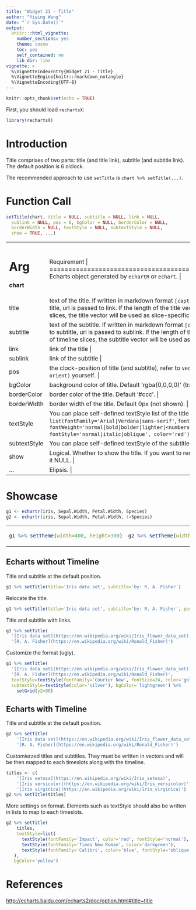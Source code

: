 ```yaml
---
title: "Widget 21 - Title"
author: "Yiying Wang"
date: "`r Sys.Date()`"
output: 
  knitr:::html_vignette:
    number_sections: yes
    theme: cosmo
    toc: yes
    self_contained: no
    lib_dir: libs
vignette: >
  %\VignetteIndexEntry{Widget 21 - Title}
  %\VignetteEngine{knitr::rmarkdown_notangle}
  %\VignetteEncoding{UTF-8}
---
```


```r
knitr::opts_chunk$set(echo = TRUE)
```

First, you should load `rechartsX`:
```r
library(rechartsX)
```

# Introduction

Title comprises of two parts: title (and title link), subtitle (and subtitle link). The default position is 6 o'clock.

The recommended approach to use `setTitle` is `chart %>% setTitle(...)`.

# Function Call

```r
setTitle(chart, title = NULL, subtitle = NULL, link = NULL,
  sublink = NULL, pos = 6, bgColor = NULL, borderColor = NULL,
  borderWidth = NULL, textStyle = NULL, subtextStyle = NULL,
  show = TRUE, ...)
```

+-------------+----------------------------------------------------------------+
|   Arg       |  Requirement                                                |
+=============+================================================================+
| **chart**   | Echarts object generated by `echartR` or `echart`.  |
+-------------+----------------------------------------------------------------+
| title       | text of the title. If written in markdown format `[caption](url)`, then caption is passed to title, url is passed to link. If the length of the title vector equals to the length of timeline slices, the title vector will be used as slice-specific user-defined title. |
+-------------+----------------------------------------------------------------+
| subtitle    | text of the subtitle. If written in markdown format `[caption](url)`, then caption is passed to subtitle, url is passed to sublink. If the length of the subtitle vector equals to the length of timeline slices, the subtitle vector will be used as slice-specific user-defined title. |
+-------------+----------------------------------------------------------------+
| link        | link of the title |
+-------------+----------------------------------------------------------------+
| sublink     | link of the subtitle |
+-------------+----------------------------------------------------------------+
| pos         | the clock-position of title (and subtitle), refer to `vecPos`. Or define a vector `c(x, y, orient)` yourself. |
+-------------+----------------------------------------------------------------+
| bgColor     | background color of title. Default 'rgba(0,0,0,0)' (transparent) |
+-------------+----------------------------------------------------------------+
| borderColor | border color of the title. Default '#ccc'. |
+-------------+----------------------------------------------------------------+
| borderWidth | border width of the title. Default 0px (not shown). |
+-------------+----------------------------------------------------------------+
| textStyle   | You can place self-defined textStyle list of the title here. E.g., `list(fontFamily='Arial|Verdana|sans-serif'`, `fontSize=20,` `fontWeight='normal|bold|bolder|lighter|<numbers>',` `fontStyle='normal|italic|oblique', color='red')` |
+-------------+----------------------------------------------------------------+
| subtextStyle| You can place self-defined textStyle of the subtitle here. |
+-------------+----------------------------------------------------------------+
| show        | Logical. Whether to show the title. If you want to remove title from the echarts object, set it NULL. |
+-------------+----------------------------------------------------------------+
| ...         | Elipsis. |
+-------------+----------------------------------------------------------------+

# Showcase

```r
g1 <- echartr(iris, Sepal.Width, Petal.Width, Species)
g2 <- echartr(iris, Sepal.Width, Petal.Width, t=Species)
```

<table>
<tr><td>
```r
g1 %>% setTheme(width=400, height=300)
```
</td><td>
```r
g2 %>% setTheme(width=400, height=300)
```
</td></tr>
</table>

## Echarts without Timeline

Title and subtitle at the default position.
```r
g1 %>% setTitle(title='Iris data set', subtitle='by: R. A. Fisher')
```

Relocate the title.
```r
g1 %>% setTitle(title='Iris data set', subtitle='by: R. A. Fisher', pos=12)
```

Title and subtitle with links.
```r
g1 %>% setTitle(
  '[Iris data set](https://en.wikipedia.org/wiki/Iris_flower_data_set)',
  '[R. A. Fisher](https://en.wikipedia.org/wiki/Ronald_Fisher)')
```

Customize the format (ugly).
```r
g1 %>% setTitle(
  '[Iris data set](https://en.wikipedia.org/wiki/Iris_flower_data_set)',
  '[R. A. Fisher](https://en.wikipedia.org/wiki/Ronald_Fisher)',
  textStyle=textStyle(fontFamily='Courier New', fontSize=24, color='gold'),
  subtextStyle=textStyle(color='silver'), bgColor='lightgreen') %>%
    setGrid(y2=90)
```

## Echarts with Timeline

Title and subtitle at the default position.
```r
g2 %>% setTitle(
    '[Iris data set](https://en.wikipedia.org/wiki/Iris_flower_data_set)',
    '[R. A. Fisher](https://en.wikipedia.org/wiki/Ronald_Fisher)')
```

Customierzed titles and subtitles. They must be written in vectors and will be then mapped to each timeslots along with the timeline.
```r
titles <- c(
    '[Iris setosa](https://en.wikipedia.org/wiki/Iris_setosa)',
    '[Iris versicolor](https://en.wikipedia.org/wiki/Iris_versicolor)',
    '[Iris virginica](https://en.wikipedia.org/wiki/Iris_virginica)')
g2 %>% setTitle(titles)
```

More settings on format. Elements such as textStyle should also be written in lists to map to each timeslots.
```r
g2 %>% setTitle(
    titles,
    textStyle=list(
      textStyle(fontFamily='Impact', color='red', fontStyle='normal'),
      textStyle(fontFamily='Times New Roman', color='darkgreen'),
      textStyle(fontFamily='Calibri', color='blue', fontStyle='oblique')
   ),
   bgColor='yellow')
```

# References

<http://echarts.baidu.com/echarts2/doc/option.html#title~title>
